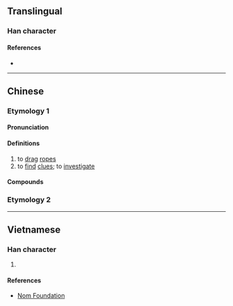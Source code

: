 {{character info}}
==Translingual==

===Han character===
{{Han char|rn=64|rad=手|as=08|sn=11|four=52020|canj=QMGN|ids=⿰扌到}}

====References====
* {{Han ref|kx=0435.130|dkj=12205|dj=0784.300|hdz=31895.010|uh=636F|ud=25455|bh=D572|bd=54642}}

----
==Chinese==
{{zh-forms}}
===Etymology 1===
====Pronunciation====
{{zh-pron
|m=dáo
|m-s=
|dg=
|c=dou2
|c-t=
|g=
|h=pfs=
|j=
|mb=
|md=
|mn=
|mn-t=
|w=
|x=
|mc=y
|oc=y
|cat=v
}}

====Definitions====
{{zh-hanzi}}

# to [[drag]] [[rope]]s
# to [[find]] [[clue]]s; to [[investigate]]

====Compounds====
{{zh-der|捯飭|捯線|捯氣}}

===Etymology 2===
{{zh-see|搗|v}}
----

==Vietnamese==

===Han character===
{{vi-hantu|đảo|rs=手08}}

# {{rfdef|vi|sort=手08}}

====References====
* [http://nomfoundation.org/common/nom_details.php?codepoint=636f Nom Foundation]